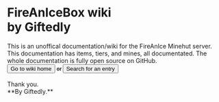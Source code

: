 
<h1 className={interFont}>
  FireAnIceBox wiki
  <br /> by Giftedly
</h1>
This is an unoffical documentation/wiki for the FireAnIce Minehut server. <br/>
This documentation has items, tiers, and mines, all documentated. The  <br/>
whole documentation is fully open source on GitHub.

<div>
  <Link href="/docs">
    <Button>Go to wiki home</Button>
  </Link>
  <small className="p-4"><strong> or </strong></small>
  <Button className="ml-4">Search for an entry</Button>
</div>
<br/>
<PlayerContents/>
Thank you. <br/>
**By Giftedly.**

